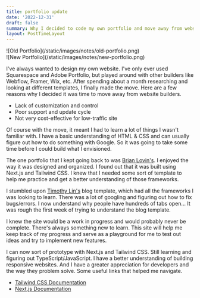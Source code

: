 ```yaml
---
title: portfolio update
date: '2022-12-31'
draft: false
summary: Why I decided to code my own portfolio and move away from website builders. Shoutout to Timothy Lin for the blog template that helped me get started.
layout: PostTimeLayout
---
```


<div className="grid sm:grid-cols-2">
  <div className="sm:p-2">![Old Portfolio](/static/images/notes/old-portfolio.png)</div>
  <div className="sm:p-2">![New Portfolio](/static/images/notes/new-portfolio.png)</div>
</div>

I've always wanted to design my own website. I've only ever used Squarespace and Adobe Portfolio, but played around with other builders like Webflow, Framer, Wix, etc. After spending about a month researching and looking at different templates, I finally made the move. Here are a few reasons why I decided it was time to move away from website builders.

- Lack of customization and control
- Poor support and update cycle
- Not very cost-effective for low-traffic site

Of course with the move, it meant I had to learn a lot of things I wasn't familiar with. I have a basic understanding of HTML & CSS and can usually figure out how to do something with Google. So it was going to take some time before I could build what I envisioned.

The one portfolio that I kept going back to was [Brian Lovin's](https://brianlovin.com). I enjoyed the way it was designed and organized. I found out that it was built using Next.js and Tailwind CSS. I knew that I needed some sort of template to help me practice and get a better understanding of those frameworks.

I stumbled upon [Timothy Lin's](https://github.com/timlrx/tailwind-nextjs-starter-blog) blog template, which had all the frameworks I was looking to learn. There was a lot of googling and figuring out how to fix bugs/errors. I now understand why people have hundreds of tabs open... It was rough the first week of trying to understand the blog template.

I knew the site would be a work in progress and would probably never be complete. There's always something new to learn. This site will help me keep track of my progress and serve as a playground for me to test out ideas and try to implement new features.

I can now sort of prototype with Next.js and Tailwind CSS. Still learning and figuring out TypeScript/JavaScript. I have a better understanding of building responsive websites. And I have a greater appreciation for developers and the way they problem solve. Some useful links that helped me navigate.

- [Tailwind CSS Documentation](https://tailwindcss.com/docs/installation)
- [Next.js Documentation](https://nextjs.org/docs/getting-started)
